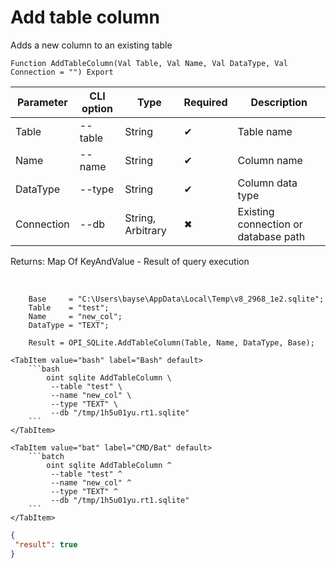 ﻿---
sidebar_position: 3
description: Add table column and other functions to work with SQLite in the Open Integration Package, a free open-source integration library for 1C:Enterprise 8, OneScript and CLI
keywords: [1C, 1С, 1С:Enterprise, 1С:Enterprise 8.3, API, Integration, Services, Exchange, OneScript, CLI, SQLite]
---


# Add table column
 Adds a new column to an existing table



`Function AddTableColumn(Val Table, Val Name, Val DataType, Val Connection = "") Export`

  | Parameter | CLI option | Type | Required | Description |
  |-|-|-|-|-|
  | Table | --table | String | &#x2714; | Table name |
  | Name | --name | String | &#x2714; | Column name |
  | DataType | --type | String | &#x2714; | Column data type |
  | Connection | --db | String, Arbitrary | &#x2716; | Existing connection or database path |

  
  Returns:  Map Of KeyAndValue - Result of query execution

<br/>




```bsl title="1C:Enterprise/OneScript code example"
    Base     = "C:\Users\bayse\AppData\Local\Temp\v8_2968_1e2.sqlite";
    Table    = "test";
    Name     = "new_col";
    DataType = "TEXT";

    Result = OPI_SQLite.AddTableColumn(Table, Name, DataType, Base);
```
 

 <Tabs>
  
    <TabItem value="bash" label="Bash" default>
        ```bash
            oint sqlite AddTableColumn \
             --table "test" \
             --name "new_col" \
             --type "TEXT" \
             --db "/tmp/1h5u01yu.rt1.sqlite"
        ```
    </TabItem>
  
    <TabItem value="bat" label="CMD/Bat" default>
        ```batch
            oint sqlite AddTableColumn ^
             --table "test" ^
             --name "new_col" ^
             --type "TEXT" ^
             --db "/tmp/1h5u01yu.rt1.sqlite"
        ```
    </TabItem>
</Tabs>


```json title="Result"
{
 "result": true
}
```
